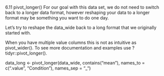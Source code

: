 6.11 pivot_longer()
For our goal with this data set, we do not need to switch back to a longer data format, however reshaping your data to a longer format may be something you want to do one day.

Let’s try to reshape the data_wide back to a long format that we originally started with.

When you have multiple value columns this is not as intuitive as pivot_wider(). To see more documentation and examples use ?tidyr::pivot_longer().

data_long <- pivot_longer(data_wide,
                          contains("mean"),
                          names_to = c(".value", "Condition"),
                          names_sep = "_")
